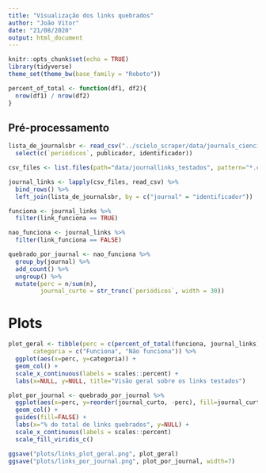 ```yaml
---
title: "Visualização dos links quebrados"
author: "João Vitor"
date: "21/08/2020"
output: html_document
---
```


```r
knitr::opts_chunk$set(echo = TRUE)
library(tidyverse)
theme_set(theme_bw(base_family = "Roboto"))
```

```r
percent_of_total <- function(df1, df2){
  nrow(df1) / nrow(df2)
}
```

## Pré-processamento

```r
lista_de_journalsbr <- read_csv("../scielo_scraper/data/journals_cienciabio.csv") %>% 
  select(c(`periódicos`, publicador, identificador))

csv_files <- list.files(path="data/journallinks_testados", pattern="*.csv", full.names=TRUE)

journal_links <- lapply(csv_files, read_csv) %>% 
  bind_rows() %>% 
  left_join(lista_de_journalsbr, by = c("journal" = "identificador"))
```

```r
funciona <- journal_links %>% 
  filter(link_funciona == TRUE)

nao_funciona <- journal_links %>% 
  filter(link_funciona == FALSE)
```

```r
quebrado_por_journal <- nao_funciona %>% 
  group_by(journal) %>% 
  add_count() %>% 
  ungroup() %>% 
  mutate(perc = n/sum(n),
         journal_curto = str_trunc(`periódicos`, width = 30))
```

# Plots

```r
plot_geral <- tibble(perc = c(percent_of_total(funciona, journal_links), percent_of_total(nao_funciona, journal_links)),
       categoria = c("Funciona", "Não funciona")) %>% 
  ggplot(aes(x=perc, y=categoria)) +
  geom_col() +
  scale_x_continuous(labels = scales::percent) +
  labs(x=NULL, y=NULL, title="Visão geral sobre os links testados")
```

```r
plot_por_journal <- quebrado_por_journal %>% 
  ggplot(aes(x=perc, y=reorder(journal_curto, -perc), fill=journal_curto)) +
  geom_col() +
  guides(fill=FALSE) +
  labs(x="% do total de links quebrados", y=NULL) +
  scale_x_continuous(labels = scales::percent)
  scale_fill_viridis_c()
```

```r
ggsave("plots/links_plot_geral.png", plot_geral)
ggsave("plots/links_por_journal.png", plot_por_journal, width=7)
```

